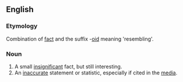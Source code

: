 ==English==
===Etymology===
Combination of [[fact]] and the suffix -[[oid]] meaning 'resembling'.
===Noun===
#A small [[insignificant]] fact, but still interesting.
#An [[inaccurate]] statement or statistic, especially if cited in the [[media]].